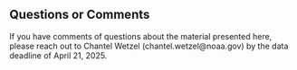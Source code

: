 ##  Questions or Comments

If you have comments of questions about the material presented here, please reach out to Chantel Wetzel (chantel.wetzel@noaa.gov) by the data deadline of April 21, 2025.  